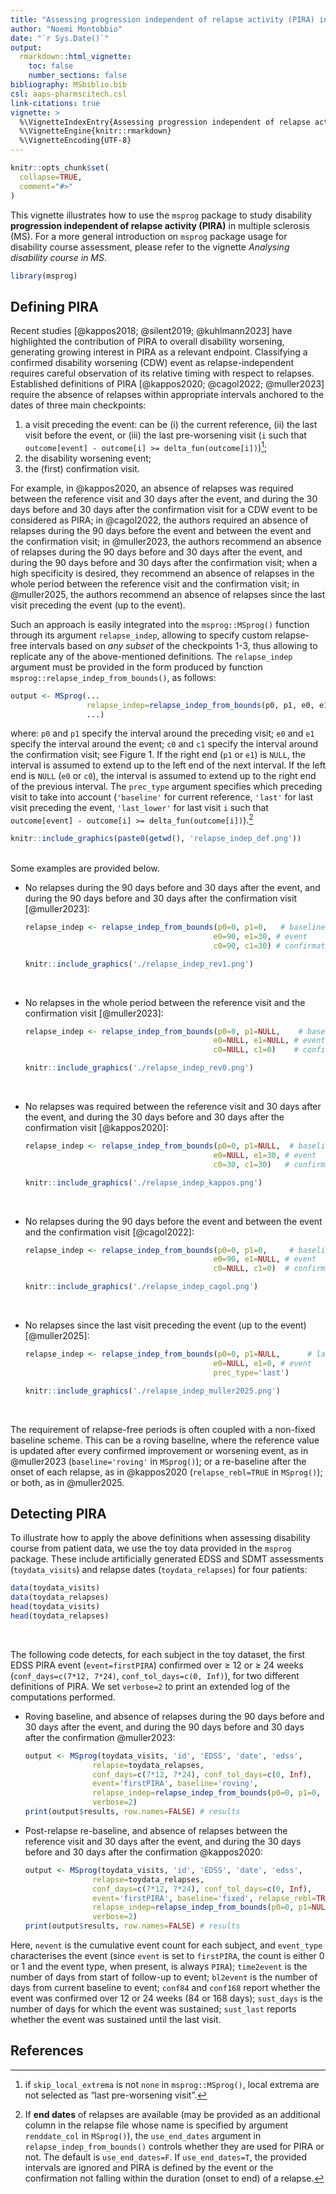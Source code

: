 ```yaml
---
title: "Assessing progression independent of relapse activity (PIRA) in MS"
author: "Noemi Montobbio"
date: "`r Sys.Date()`"
output: 
  rmarkdown::html_vignette:
    toc: false
    number_sections: false
bibliography: MSbiblio.bib
csl: aaps-pharmscitech.csl
link-citations: true
vignette: >
  %\VignetteIndexEntry{Assessing progression independent of relapse activity (PIRA) in MS}
  %\VignetteEngine{knitr::rmarkdown}
  %\VignetteEncoding{UTF-8}
---
```


```r
knitr::opts_chunk$set(
  collapse=TRUE,
  comment="#>"
)
```

This vignette illustrates how to use the `msprog` package to study disability **progression independent of relapse activity (PIRA)** in multiple sclerosis (MS). For a more general introduction on `msprog` package usage for disability course assessment, please refer to the vignette *Analysing disability course in MS*.

```r
library(msprog)
```

<!-- ```{r} -->
<!-- source('/Users/nmontobbio/code/MSprog/R-MSprog/msprog/R/MSprog.R') -->
<!-- source('/Users/nmontobbio/code/MSprog/R-MSprog/msprog/R/event_testing.R') -->
<!-- source('/Users/nmontobbio/code/MSprog/R-MSprog/msprog/R/relapse_indep_from_bounds.R') -->
<!-- source('/Users/nmontobbio/code/MSprog/R-MSprog/msprog/R/msprog_methods.R') -->
<!-- load('/Users/nmontobbio/code/MSprog/R-MSprog/msprog/data/toydata_visits.RData') -->
<!-- load('/Users/nmontobbio/code/MSprog/R-MSprog/msprog/data/toydata_relapses.RData') -->
<!-- library(dplyr) -->
<!-- ``` -->

## Defining PIRA

Recent studies [@kappos2018; @silent2019; @kuhlmann2023] have highlighted the contribution of PIRA to overall disability worsening, generating growing interest in PIRA as a relevant endpoint. Classifying a confirmed disability worsening (CDW) event as relapse-independent requires careful observation of its relative timing with respect to relapses. Established definitions of PIRA [@kappos2020; @cagol2022; @muller2023] require the absence of relapses within appropriate intervals anchored to the dates of three main checkpoints:

1. a visit preceding the event: can be (i) the current reference, (ii) the last visit before the event,
or (iii) the last pre-worsening visit (`i` such that `outcome[event] - outcome[i] >= delta_fun(outcome[i])`)[^extrema];
2. the disability worsening event;
3. the (first) confirmation visit.

[^extrema]: if `skip_local_extrema` is not `none` in `msprog::MSprog()`, local extrema are not selected as "last pre-worsening visit".

For example, in @kappos2020, an absence of relapses was required between the reference visit and 30 days after the event, and during the 30 days before and 30 days after the confirmation visit for a CDW event to be considered as PIRA; in @cagol2022, the authors required an absence of relapses during the 90 days before the event and between the event and the confirmation visit; in @muller2023, the authors recommend an absence of relapses during the 90 days before and 30 days after the event, and during the 90 days before and 30 days after the confirmation visit; when a high specificity is desired, they recommend an absence of relapses in the whole period between the reference visit and the confirmation visit; in @muller2025, the authors recommend an absence of relapses since the last visit preceding the event (up to the event).

Such an approach is easily integrated into the `msprog::MSprog()` function through its argument `relapse_indep`, allowing to specify custom relapse-free intervals based on *any subset* of the checkpoints 1-3, thus allowing to replicate any of the above-mentioned definitions. The `relapse_indep` argument must be provided in the form produced by function `msprog::relapse_indep_from_bounds()`, as follows:
``` r
output <- MSprog(...
                 relapse_indep=relapse_indep_from_bounds(p0, p1, e0, e1, c0, c1, prec_type, use_end_dates),
                 ...)
```
where: `p0` and `p1` specify the interval around the preceding visit; `e0` and `e1` specify the interval around the event; `c0` and `c1` specify the interval around the confirmation visit; see Figure 1. If the right end (`p1` or `e1`) is `NULL`, the interval is assumed to extend up to the left end of the next interval. If the left end is `NULL`  (`e0` or `c0`), the interval is assumed to extend up to the right end of the previous interval. The `prec_type` argument specifies which preceding visit to take into account (`'baseline'` for current reference, `'last'` for last visit preceding the event, `'last_lower'` for last visit `i` such that `outcome[event] - outcome[i] >= delta_fun(outcome[i])`).[^enddates]

[^enddates]: If **end dates** of relapses are available (may be provided as an additional column in the relapse file whose name is specified by argument `renddate_col` in `MSprog()`), the `use_end_dates` argument in `relapse_indep_from_bounds()` controls whether they are used for PIRA or not. The default is `use_end_dates=F`. If `use_end_dates=T`, the provided intervals are ignored and PIRA is defined by the event or the confirmation not falling within the duration (onset to end) of a relapse. 

```r
knitr::include_graphics(paste0(getwd(), 'relapse_indep_def.png'))
```

<br/ >
Some examples are provided below.
<br/ >

* No relapses during the 90 days before and 30 days after the event, and during the 90 days before and 30 days after the confirmation visit [@muller2023]:
  ``` r
  relapse_indep <- relapse_indep_from_bounds(p0=0, p1=0,   # baseline
                                            e0=90, e1=30, # event
                                            c0=90, c1=30) # confirmation
  ```
  
  ```r
  knitr::include_graphics('./relapse_indep_rev1.png')
  ```
  <br/ >
  
* No relapses in the whole period between the reference visit and the confirmation visit [@muller2023]:
  ``` r
  relapse_indep <- relapse_indep_from_bounds(p0=0, p1=NULL,    # baseline
                                            e0=NULL, e1=NULL, # event
                                            c0=NULL, c1=0)    # confirmation
  ```
  
  ```r
  knitr::include_graphics('./relapse_indep_rev0.png')
  ```
  <br/ >
  
* No relapses was required between the reference visit and 30 days after the event, and during the 30 days before and 30 days after the confirmation visit [@kappos2020]:
  ``` r
  relapse_indep <- relapse_indep_from_bounds(p0=0, p1=NULL,  # baseline
                                            e0=NULL, e1=30, # event
                                            c0=30, c1=30)   # confirmation
  ```
  
  ```r
  knitr::include_graphics('./relapse_indep_kappos.png')
  ```
  <br/ >
  
* No relapses during the 90 days before the event and between the event and the confirmation visit [@cagol2022]:
  ``` r
  relapse_indep <- relapse_indep_from_bounds(p0=0, p1=0,     # baseline
                                            e0=90, e1=NULL, # event
                                            c0=NULL, c1=0)  # confirmation
  ```
  
  ```r
  knitr::include_graphics('./relapse_indep_cagol.png')
  ```
  <br/ >
  
* No relapses since the last visit preceding the event (up to the event) [@muller2025]:
  ``` r
  relapse_indep <- relapse_indep_from_bounds(p0=0, p1=NULL,      # last visit before the event
                                            e0=NULL, e1=0, # event
                                            prec_type='last') 
  ```
  
  ```r
  knitr::include_graphics('./relapse_indep_muller2025.png')
  ```
  <br/ >


The requirement of relapse-free periods is often coupled with a non-fixed baseline scheme. This can be a roving baseline, where the reference value is updated after every confirmed improvement or worsening event, as in @muller2023 (`baseline='roving'` in `MSprog()`); or a re-baseline after the onset of each relapse, as in @kappos2020 (`relapse_rebl=TRUE` in `MSprog()`); or both, as in @muller2025.

## Detecting PIRA

To illustrate how to apply the above definitions when assessing disability course from patient data, we use the toy data provided in the `msprog` package. These include artificially generated EDSS and SDMT assessments (`toydata_visits`) and relapse dates (`toydata_relapses`) for four patients:
```r
data(toydata_visits)
data(toydata_relapses)
head(toydata_visits)
head(toydata_relapses)
```

<br />

The following code detects, for each subject in the toy dataset, the first EDSS PIRA event (`event=firstPIRA`) confirmed over $\geq$ 12 or $\geq$ 24 weeks (`conf_days=c(7*12, 7*24)`, `conf_tol_days=c(0, Inf)`), for two different definitions of PIRA. We set `verbose=2` to print an extended log of the computations performed.

* Roving baseline, and absence of relapses during the 90 days before and 30 days after the event, and during the 90 days before and 30 days after the confirmation @muller2023:
  ```r
  output <- MSprog(toydata_visits, 'id', 'EDSS', 'date', 'edss',
                 relapse=toydata_relapses, 
                 conf_days=c(7*12, 7*24), conf_tol_days=c(0, Inf),
                 event='firstPIRA', baseline='roving',
                 relapse_indep=relapse_indep_from_bounds(p0=0, p1=0, e0=90, e1=30, c0=90, c1=30),
                 verbose=2)
  print(output$results, row.names=FALSE) # results
  ```

* Post-relapse re-baseline, and absence of relapses between the reference visit and 30 days after the event, and during the 30 days before and 30 days after the confirmation @kappos2020:
  ```r
  output <- MSprog(toydata_visits, 'id', 'EDSS', 'date', 'edss',
                 relapse=toydata_relapses,
                 conf_days=c(7*12, 7*24), conf_tol_days=c(0, Inf), 
                 event='firstPIRA', baseline='fixed', relapse_rebl=TRUE,
                 relapse_indep=relapse_indep_from_bounds(p0=0, p1=NULL, e0=NULL, e1=30, c0=30, c1=30),
                 verbose=2)
  print(output$results, row.names=FALSE) # results
  ```

Here, `nevent` is the cumulative event count for each subject, and `event_type` characterises the event (since `event` is set to `firstPIRA`, the count is either 0 or 1 and the event type, when present, is always `PIRA`); `time2event` is the number of days from start of follow-up to event; `bl2event` is the number of days from current baseline to event; `conf84` and `conf168` report whether the event was confirmed over 12 or 24 weeks (84 or 168 days); `sust_days` is the number of days for which the event was sustained; `sust_last` reports whether the event was sustained until the last visit.

## References




